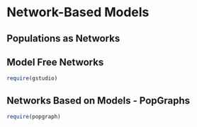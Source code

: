 # Network-Based Models

## Populations as Networks



## Model Free Networks

```r
require(gstudio)
```




## Networks Based on Models - PopGraphs


```r
require(popgraph)
```

